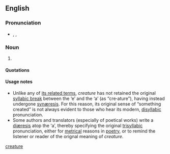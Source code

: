 {{also|creature|créature}}
==English==

===Pronunciation===
* {{enPR|krē.ā'tyo͝or}}, {{IPA|/kɹiːˈeɪtjʊə/}}, {{SAMPA|/kr\i:"eItju@/}}

===Noun===
{{en-noun}}

# {{context|archaic|chiefly|literary|and|philosophy}} {{alternative spelling of|[[creature#English|creature]]}}

====Quotations====
{{seecites}}

====Usage notes====
* Unlike any of [[creature#Related terms|its related terms]], ''creature'' has not retained the original [[syllabic break]] between the ‘e’ and the ‘a’ (as “cre'''·'''ature”), having instead undergone [[synæresis]]. For this reason, its original sense of “something created” is not always evident to those who hear its modern, [[disyllabic]] pronunciation.
* Some authors and translators (especially of poetical works) write a [[diæresis]] atop the ‘a’, thereby specifying the original [[trisyllabic]] pronunciation, either for [[metrical]] reasons in [[poetry]], or to remind the listener or reader of the orignal meaning of ''creature''.

[[Category:English words spelled with diacritics|creature]]